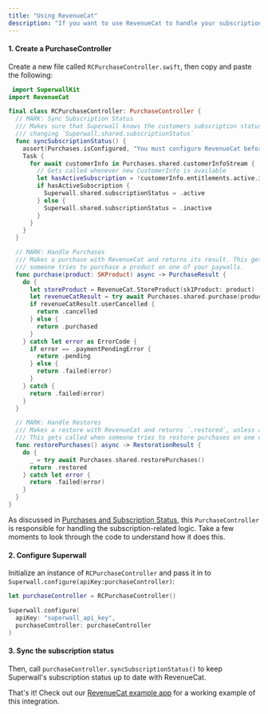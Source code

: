 ```yaml
---
title: "Using RevenueCat"
description: "If you want to use RevenueCat to handle your subscription-related logic with Superwall, follow this guide."
---
```


#### 1\. Create a PurchaseController

Create a new file called `RCPurchaseController.swift`, then copy and paste the following:

```swift Swift
 import SuperwallKit
import RevenueCat

final class RCPurchaseController: PurchaseController {
  // MARK: Sync Subscription Status
  /// Makes sure that Superwall knows the customers subscription status by
  /// changing `Superwall.shared.subscriptionStatus`
  func syncSubscriptionStatus() {
    assert(Purchases.isConfigured, "You must configure RevenueCat before calling this method.")
    Task {
      for await customerInfo in Purchases.shared.customerInfoStream {
        // Gets called whenever new CustomerInfo is available
        let hasActiveSubscription = !customerInfo.entitlements.active.isEmpty // Why? -> https://www.revenuecat.com/docs/entitlements#entitlements
        if hasActiveSubscription {
          Superwall.shared.subscriptionStatus = .active
        } else {
          Superwall.shared.subscriptionStatus = .inactive
        }
      }
    }
  }

  // MARK: Handle Purchases
  /// Makes a purchase with RevenueCat and returns its result. This gets called when
  /// someone tries to purchase a product on one of your paywalls.
  func purchase(product: SKProduct) async -> PurchaseResult {
    do {
      let storeProduct = RevenueCat.StoreProduct(sk1Product: product)
      let revenueCatResult = try await Purchases.shared.purchase(product: storeProduct)
      if revenueCatResult.userCancelled {
        return .cancelled
      } else {
        return .purchased
      }
    } catch let error as ErrorCode {
      if error == .paymentPendingError {
        return .pending
      } else {
        return .failed(error)
      }
    } catch {
      return .failed(error)
    }
  }

  // MARK: Handle Restores
  /// Makes a restore with RevenueCat and returns `.restored`, unless an error is thrown.
  /// This gets called when someone tries to restore purchases on one of your paywalls.
  func restorePurchases() async -> RestorationResult {
    do {
      _ = try await Purchases.shared.restorePurchases()
      return .restored
    } catch let error {
      return .failed(error)
    }
  }
}
```

As discussed in [Purchases and Subscription Status](/docs/advanced-configuration), this `PurchaseController` is responsible for handling the subscription-related logic. Take a few moments to look through the code to understand how it does this.

#### 2\. Configure Superwall


Initialize an instance of `RCPurchaseController` and pass it in to `Superwall.configure(apiKey:purchaseController)`:
```swift Swift
let purchaseController = RCPurchaseController()

Superwall.configure(
  apiKey: "superwall_api_key", 
  purchaseController: purchaseController
)
```

#### 3\. Sync the subscription status

Then, call `purchaseController.syncSubscriptionStatus()` to keep Superwall's subscription status up to date with RevenueCat.

That's it! Check out our [RevenueCat example app](https://github.com/superwall-me/Superwall-iOS/tree/master/Examples/UIKit%2BRevenueCat) for a working example of this integration.